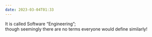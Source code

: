 ```yaml
---
date: 2023-03-04T01:33
---
```


It is called Software “Engineering”;  
though seemingly there are no terms everyone would define similarly!
